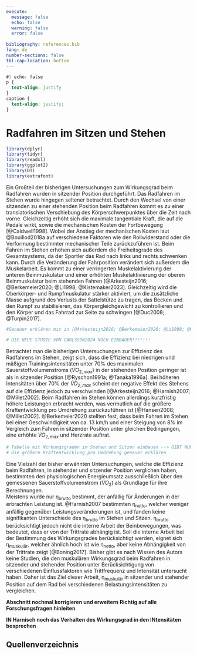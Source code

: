```yaml
---
execute:
  message: false
  echo: false
  warning: false
  error: false
  
bibliography: references.bib
lang: de
number-sections: false
tbl-cap-location: bottom
---
```


```css
#| echo: false
p {
  text-align: justify
}
caption {
  text-align: justify;
}

```

# Radfahren im Sitzen und Stehen

```r
library(dplyr)
library(tidyr)
library(readxl)
library(ggplot2)
library(DT)
library(extrafont)
```


Ein Großteil der bisherigen Untersuchungen zum Wirkungsgrad beim Radfahren wurden in sitzender Position durchgeführt. Das Radfahren im Stehen wurde hingegen seltener betrachtet. Durch den Wechsel von einer sitzenden zu einer stehenden Position beim Radfahren kommt es zu einer translatorischen Verschiebung des Körperschwerpunktes über die Zeit nach vorne. Gleichzeitig erhöht sich die maximale tangentiale Kraft, die auf die Pedale wirkt, sowie die mechanischen Kosten der Fortbewegung [@Caldwell1998]. Wobei der Anstieg der mechanischen Kosten laut @Bouillod2018a auf verschiedene Faktoren wie den Rollwiderstand oder die Verformung bestimmter mechanischer Teile zurückzuführen ist. Beim Fahren im Stehen erhöhen sich außerdem die Freiheitsgrade des Gesamtsystems, da der Sportler das Rad nach links und rechts schwenken kann. Durch die Veränderung der Fahrposition verändert sich außerdem die Muskelarbeit. Es kommt zu einer verringerten Muskelaktivierung der unteren Beinmuskulatur und einer erhöhten Muskelaktivierung der oberen Beinmuskulatur beim stehenden Fahren [@Arkesteijn2016; @Berkemeier2020; @Li1998; @Kistemaker2023]. Gleichzeitig wird die Oberkörper- und Rumpfmuskulatur stärker aktiviert, um die zusätzliche Masse aufgrund des Verlusts der Sattelstütze zu tragen, das Becken und den Rumpf zu stabilisieren, das Körpergleichgewicht zu kontrollieren und den Körper und das Fahrrad zur Seite zu schwingen [@Duc2008; @Turpin2017].

```r
#Genauer erklären mit in [@Arkesteijn2016; @Berkemeier2020; @Li1998; @Kistemaker2023] und in [@Duc2008, @Turpin2017] -> Turpin mit schönen Darstellungen

# DIE NEUE STUDIE VON CARLSSON2024 NOCH EINBAUEN!!!!!!!
```

Betrachtet man die bisherigen Untersuchungen zur Effizienz des Radfahrens im Stehen, zeigt sich, dass die Effizienz bei niedrigen und mäßigen Trainingsintensitäten unter 70% des maximalen Sauerstoffvolumenstroms ($\dot{V}O_{2, max}$) in der stehenden Position geringer ist als in sitzender Position [@Ryschon1991a; @Tanaka1996a]. Bei höheren Intensitäten über 70% der $\dot{V}O_{2, max}$ scheint der negative Effekt des Stehens auf die Effizienz jedoch zu verschwinden [@Arkesteijn2016; @Harnish2007; @Millet2002]. Beim Radfahren im Stehen können allerdings kurzfristig höhere Leistungen erbracht werden, was vermutlich auf die größere Kraftentwicklung pro Umdrehung zurückzuführen ist [@Hansen2008; @Millet2002]. @Berkemeier2020 stellten fest, dass beim Fahren im Stehen bei einer Geschwindigkeit von ca. 13 km/h und einer Steigung von 8% im Vergleich zum Fahren in sitzender Position unter gleichen Bedingungen, eine erhöhte $\dot{V}O_{2, max}$ und Herzrate auftrat.

```r
# Tabelle mit Wirkungsgraden im Stehen und Sitzen einbauen --> GIBT NUR WENIGE ODER KEINE, ABER ANHAND DER VO2 KOSTEN UMRECHENN
# Die größere Kraftentwicklung pro Umdrehung genauer erklären
```

Eine Vielzahl der bisher erwähnten Untersuchungen, welche die Effizienz beim Radfahren, in stehender und sitzender Position verglichen haben, bestimmten den physiologischen Energieumsatz ausschließlich über den gemessenen Sauerstoffvolumenstrom ($\dot{V}O_{2}$) als Grundlage für ihre Berechnungen.<br>
Meistens wurde nur η~brutto~ bestimmt, der anfällig für Änderungen in der erbrachten Leistung ist. @Harnish2007 bestimmten η~netto~, welcher weniger anfällig gegenüber Leistungsveränderungen ist, und fanden keine signifikanten Unterschiede des η~brutto~ im Stehen und Sitzen. η~brutto~ berücksichtigt jedoch nicht die interne Arbeit der Beinbewegungen, was bedeutet, dass er von der Trittrate abhängig ist. Soll die interne Arbeit bei der Bestimmung des Wirkungsgrades berücksichtigt werden, eignet sich η~muskulär~, welcher ähnlich hoch ist wie η~netto~, aber keine Abhängigkeit von der Trittrate zeigt [@Boning2017]. 
Bisher gibt es nach Wissen des Autors keine Studien, die den muskulären Wirkungsgrad beim Radfahren in sitzender und stehender Position unter Berücksichtigung von verschiedenen Einflussfaktoren wie Trittfrequenz und Intensität untersucht haben. Daher ist das Ziel dieser Arbeit, η~muskulär~ in sitzender und stehender Position auf dem Rad bei verschiedenen Belastungsintensitäten zu vergleichen.

**Abschnitt nochmal korrigieren und erweitern**
**Richtig auf alle Forschungsfragen hinleiten**

**IN Harnisch noch das Verhalten des Wirkungsgrad in den INtensitäten besprechen**


## Quellenverzeichnis

::: {#refs}
:::

